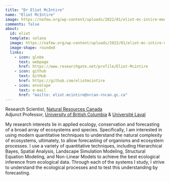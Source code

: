 ```yaml
---
title: "Dr Eliot McIntire"
name: "Eliot McIntire"
image: https://nafew.org/wp-content/uploads/2022/01/eliot-mc-intire-modal.jpg
comments: false
about: 
  id: eliot
  template: solana
  image: https://nafew.org/wp-content/uploads/2022/01/eliot-mc-intire-modal.jpg
  image-shape: rounded
  links: 
    - icon: globe
      text: webpage
      href: https://www.researchgate.net/profile/Eliot-Mcintire
    - icon: github
      text: GitHub
      href: https://github.com/eliotmcintire 
    - icon: envelope
      text: e-mail
      href: "mailto: eliot.mcintire@nrcan-rncan.gc.ca"
---
```


::: {#eliot}
Research Scientist, [Natural Resources Canada](www.nrcan.gc.ca/home)\
Adjunct Professor, [University of British Columbia](www.ubc.ca) & [Université Laval](www.ulaval.ca)

My research interests lie in applied ecology, conservation and forecasting of a broad array of ecosystems and species. Specifically, I am interested in using modern quantitative techniques to understand the natural complexity of ecosystems, ultimately, to allow forecasting of organisms and ecosystem processes. I use a variety of quantitative techniques, including Hierarchical Bayes, Spatial Analysis, Landscape Simulation Modeling, Structural Equation Modeling, and Non-Linear Models to achieve the best ecological inference from ecological data. Through each of the systems I study, I strive to understand the ecological processes and to test this understanding by forecasting.
:::

